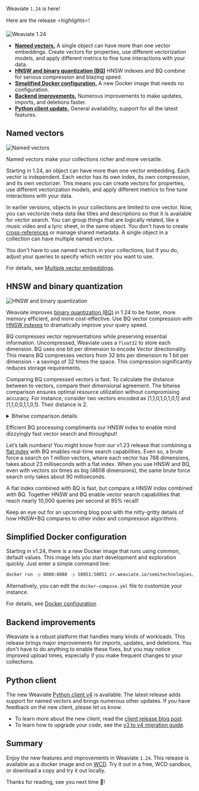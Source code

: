 Weaviate `1.24` is here!

Here are the release ⭐️*highlights*⭐️!

![Weaviate 1.24](./img/hero.png)

- [**Named vectors.**](/blog/weaviate-1-24-release#named-vectors) A single object can have more than one vector embeddings. Create vectors for properties, use different vectorization models, and apply different metrics to fine tune interactions with your data.
- [**HNSW and binary quantization (BQ)**](/blog/weaviate-1-24-release#hnsw-and-binary-quantization) HNSW indexes and BQ combine for serious compression and blazing speed.
- [**Simplified Docker configuration.**](/blog/weaviate-1-24-release#simplified-docker-configuration) A new Docker image that needs no configuration.
- [**Backend improvements.**](/blog/weaviate-1-24-release#backend-improvements) Numerous improvements to make updates, imports, and deletions faster.
- [**Python client update.**](/blog/weaviate-1-24-release#python-client)  General availability, support for all the latest features.

## Named vectors

![Named vectors](./img/multi-vector.png)

Named vectors make your collections richer and more versatile.

Starting in 1.24, an object can have more than one vector embedding. Each vector is independent. Each vector has its own index, its own compression, and its own vectorizer. This means you can create vectors for properties, use different vectorization models, and apply different metrics to fine tune interactions with your data.

In earlier versions, objects in your collections are limited to one vector. Now, you can vectorize meta data like titles and descriptions so that it is available for vector search. You can group things that are logically related, like a music video and a lyric sheet, in the same object. You don't have to create [cross-references](https://docs.weaviate.io/weaviate/manage-data/cross-references) or manage shared metadata. A single object in a collection can have multiple named vectors.

You don't have to use named vectors in your collections, but if you do, adjust your queries to specify which vector you want to use.

For details, see [Multiple vector embeddings](https://docs.weaviate.io/weaviate/config-refs/schema/multi-vector).

## HNSW and binary quantization

![HNSW and binary quantization](./img/hnsw-and-bq.png)

Weaviate improves [binary quantization (BQ)](https://docs.weaviate.io/weaviate/configuration/compression/bq-compression) in 1.24 to be faster, more memory efficient, and more cost-effective. Use BQ vector compression with [HNSW indexes](https://docs.weaviate.io/weaviate/concepts/vector-index#hierarchical-navigable-small-world-hnsw-index) to dramatically improve your query speed.

BQ compresses vector representations while preserving essential information. Uncompressed, Weaviate uses a `float32` to store each dimension. BQ uses one bit per dimension to encode Vector directionality. This means BQ compresses vectors from 32 bits per dimension to 1 bit per dimension - a savings of 32 times the space. This compression significantly reduces storage requirements.

Comparing BQ compressed vectors is fast. To calculate the distance between to vectors, compare their dimensional agreement. The bitwise comparison ensures optimal resource utilization without compromising accuracy. For instance, consider two vectors encoded as [1,1,0,1,0,1,0,1] and [1,1,0,0,1,1,0,1]. Their distance is 2.

<details>
  <summary>
    Bitwise comparison details
  </summary>

Compare each value in the first vector one with the corresponding value in the second vector. If they are the same, score `0`. If they are different, score `1`. The distance between the vectors is the sum of the bitwise comparisons.

```
[1,1,0,1,0,1,0,1]
[1,1,0,0,1,1,0,1]
-----------------
 0+0+0+1+1+0+0+0 = 2
 ```

</details>

Efficient BQ processing compliments our HNSW index to enable mind dizzyingly fast vector search and throughput!

Let’s talk numbers! You might know from our v1.23 release that combining a [flat index](https://docs.weaviate.io/weaviate/concepts/vector-index#flat-index) with BQ enables real-time search capabilities. Even so, a brute force a search on 1 million vectors, where each vector has 768 dimensions, takes about 23 milliseconds with a flat index. When you use HNSW and BQ, even with vectors six times as big (4608 dimensions), the same brute force search only takes about 90 milliseconds.

A flat index combined with BQ is fast, but compare a HNSW index combined with BQ. Together HNSW and BQ enable vector search capabilities that reach nearly 10,000 queries per second at 85% recall!

Keep an eye out for an upcoming blog post with the nitty-gritty details of how HNSW+BQ compares to other index and compression algorithms.

## Simplified Docker configuration

Starting in v1.24, there is a new Docker image that runs using common, default values. This image lets you start development and exploration quickly. Just enter a simple command line:

```bash
docker run -p 8080:8080 -p 50051:50051 cr.weaviate.io/semitechnologies/weaviate:1.24.1
```

Alternatively, you can edit the `docker-compose.yml` file to customize your instance.

For details, see [Docker configuration](https://docs.weaviate.io/weaviate/installation/docker-compose)

## Backend improvements

Weaviate is a robust platform that handles many kinds of workloads. This release brings major improvements for imports, updates, and deletions. You don't have to do anything to enable these fixes, but you may notice improved upload times, especially if you make frequent changes to your collections.

## Python client

The new Weaviate [Python client v4](https://docs.weaviate.io/weaviate/client-libraries/python) is available. The latest release adds support for named vectors and brings numerous other updates. If you have feedback on the new client, please let us know.

- To learn more about the new client, read the [client release blog post](/blog/py-client-v4-release).
- To learn how to upgrade your code, see the [v3 to v4 migration guide](https://docs.weaviate.io/weaviate/client-libraries/python/v3_v4_migration).

## Summary

Enjoy the new features and improvements in Weaviate `1.24`. This release is available as a docker image and on [WCD](https://console.weaviate.cloud/). Try it out in a free, WCD sandbox, or download a copy and try it out locally.

Thanks for reading, see you next time 👋!
